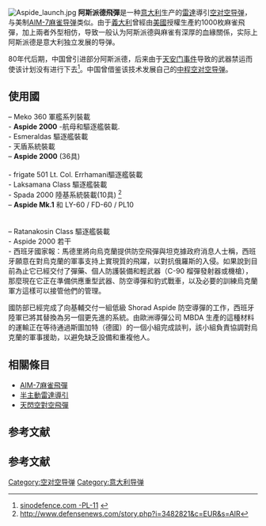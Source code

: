 [[File:Aspide_launch.jpg|thumb]]
'''阿斯派德飛彈'''是一种[[意大利|意大利]]生产的[[雷達|雷達]]導引[[空对空导弹|空对空导弹]]，与美制[[AIM-7麻雀导弹|AIM-7麻雀导弹]]类似。由于[[義大利|義大利]]曾經由[[美國|美國]]授權生產約1000枚麻雀飛彈，加上兩者外型相仿，导致一般认为阿斯派德與麻雀有深厚的血緣關係，实际上阿斯派德是意大利独立发展的导弹。

80年代后期，中国曾引进部分阿斯派德，后来由于[[六四事件|天安门事件]]导致的武器禁运而使该计划没有进行下去<ref>[http://www.sinodefence.com/airforce/weapon/pl11.asp sinodefence.com -PL-11] {{webarchive|url=https://web.archive.org/web/20060527235118/http://www.sinodefence.com/airforce/weapon/pl11.asp |date=2006-05-27 }}</ref>。中国曾借鉴该技术发展自己的[[中程空对空导弹|中程空对空导弹]]。

==使用國==
;{{ARG}} – Meko 360 軍艦系列裝載
;{{BRA}} - '''Aspide 2000''' -航母和驅逐艦裝載.
;{{ECU}} - Esmeraldas 驅逐艦裝載
;{{CYP}} - 天盾系統裝載
;{{EGY}} – '''Aspide 2000''' (36具)
;{{ITA}}
;{{MAR}} - frigate 501 Lt. Col. Errhamani驅逐艦裝載
;{{MAS}} - Laksamana Class 驅逐艦裝載
;{{PAK}} - Spada 2000 陸基系統裝載(10具) <ref>http://www.defensenews.com/story.php?i=3482821&c=EUR&s=AIR{{dead link|date=十一月 2017 |bot=InternetArchiveBot }}</ref>
;{{PRC}} – '''Aspide Mk.1''' 和 LY-60 / FD-60 / PL10
;{{PER}}
;{{ESP}}
;{{THA}} – Ratanakosin Class 驅逐艦裝載
;{{KWT}} - Aspide 2000 若干
;{{UKR}}  - 西班牙國家報：馬德里將向烏克蘭提供防空飛彈與坦克據政府消息人士稱，西班牙願意在對烏克蘭的軍事支持上實現質的飛躍，以對抗俄羅斯的入侵。如果說到目前為止它已經交付了彈藥、個人防護裝備和輕武器（C-90 榴彈發射器或機槍），那麼現在它正在準備供應重型武器、防空導彈和豹式戰車，以及必要的訓練烏克蘭軍方這樣可以接管他們的管理。

國防部已經完成了向基輔交付一組低級 Shorad Aspide 防空導彈的工作，西班牙陸軍已將其替換為另一個更先進的系統。由歐洲導彈公司 MBDA 生產的這種材料的運輸正在等待通過斯圖加特（德國）的一個小組完成談判，該小組負責協調對烏克蘭的軍事援助，以避免缺乏設備和重複他人。

==相關條目==
*[[AIM-7麻雀飛彈|AIM-7麻雀飛彈]]
*[[半主動雷達導引|半主動雷達導引]]
*[[天閃空對空飛彈|天閃空對空飛彈]]

==参考文献==
<div class="references-small">
<references></references>
</div>

==参考文献==
<div class="references-small">
<references />
</div>
{{Weapon-stub}}

[[Category:空对空导弹|Category:空对空导弹]]
[[Category:意大利导弹|Category:意大利导弹]]